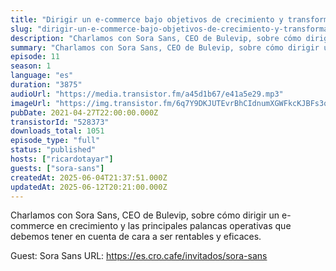 ```yaml
---
title: "Dirigir un e-commerce bajo objetivos de crecimiento y transformación, con Sora Sans"
slug: "dirigir-un-e-commerce-bajo-objetivos-de-crecimiento-y-transformacion-con-sora-sans"
description: "Charlamos con Sora Sans, CEO de Bulevip, sobre cómo dirigir un e-commerce en crecimiento y las principales palancas operativas que debemos tener en cuenta de cara a ser rentables y eficaces.\n\nGuest: Sora Sans\nURL: https://es.cro.cafe/invitados/sora-sans"
summary: "Charlamos con Sora Sans, CEO de Bulevip, sobre cómo dirigir un e-commerce en crecimiento y las principales palancas operativas que debemos tener en cuenta de cara a ser rentables y eficaces."
episode: 11
season: 1
language: "es"
duration: "3875"
audioUrl: "https://media.transistor.fm/a45d1b67/e41a5e29.mp3"
imageUrl: "https://img.transistor.fm/6q7Y9DKJUTEvrBhCIdnumXGWFkcKJBFs3q7VcQmvqCE/rs:fill:3000:3000:1/q:60/aHR0cHM6Ly9pbWct/dXBsb2FkLXByb2R1/Y3Rpb24udHJhbnNp/c3Rvci5mbS9iZmUz/ZThlNjdhYTY4YWNi/MzhhYzcxNzBkMzZi/NjZmOC5qcGc.webp"
pubDate: 2021-04-27T22:00:00.000Z
transistorId: "528373"
downloads_total: 1051
episode_type: "full"
status: "published"
hosts: ["ricardotayar"]
guests: ["sora-sans"]
createdAt: 2025-06-04T21:37:51.000Z
updatedAt: 2025-06-12T20:21:00.000Z
---
```


Charlamos con Sora Sans, CEO de Bulevip, sobre cómo dirigir un e-commerce en crecimiento y las principales palancas operativas que debemos tener en cuenta de cara a ser rentables y eficaces.

Guest: Sora Sans
URL: https://es.cro.cafe/invitados/sora-sans
